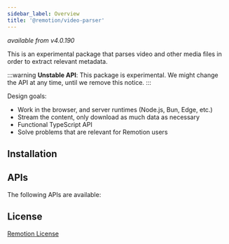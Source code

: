 ```yaml
---
sidebar_label: Overview
title: '@remotion/video-parser'
---
```



_available from v4.0.190_

This is an experimental package that parses video and other media files in order to extract relevant metadata.

:::warning
**Unstable API**: This package is experimental. We might change the API at any time, until we remove this notice.
:::

Design goals:

- Work in the browser, and server runtimes (Node.js, Bun, Edge, etc.)
- Stream the content, only download as much data as necessary
- Functional TypeScript API
- Solve problems that are relevant for Remotion users

## Installation

<Installation pkg="@remotion/video-parser" />

## APIs

The following APIs are available:

<TableOfContents />

## License

[Remotion License](https://remotion.dev/license)
